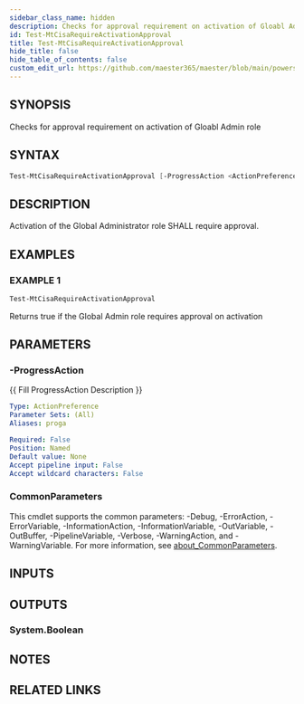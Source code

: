 ```yaml
---
sidebar_class_name: hidden
description: Checks for approval requirement on activation of Gloabl Admin role
id: Test-MtCisaRequireActivationApproval
title: Test-MtCisaRequireActivationApproval
hide_title: false
hide_table_of_contents: false
custom_edit_url: https://github.com/maester365/maester/blob/main/powershell/public/Test-MtCisaRequireActivationApproval.ps1
---
```


## SYNOPSIS

Checks for approval requirement on activation of Gloabl Admin role

## SYNTAX

```powershell
Test-MtCisaRequireActivationApproval [-ProgressAction <ActionPreference>] [<CommonParameters>]
```

## DESCRIPTION

Activation of the Global Administrator role SHALL require approval.

## EXAMPLES

### EXAMPLE 1

```powershell
Test-MtCisaRequireActivationApproval
```

Returns true if the Global Admin role requires approval on activation

## PARAMETERS

### -ProgressAction

\{\{ Fill ProgressAction Description \}\}

```yaml
Type: ActionPreference
Parameter Sets: (All)
Aliases: proga

Required: False
Position: Named
Default value: None
Accept pipeline input: False
Accept wildcard characters: False
```

### CommonParameters

This cmdlet supports the common parameters: -Debug, -ErrorAction, -ErrorVariable, -InformationAction, -InformationVariable, -OutVariable, -OutBuffer, -PipelineVariable, -Verbose, -WarningAction, and -WarningVariable. For more information, see [about_CommonParameters](http://go.microsoft.com/fwlink/?LinkID=113216).

## INPUTS

## OUTPUTS

### System.Boolean

## NOTES

## RELATED LINKS
